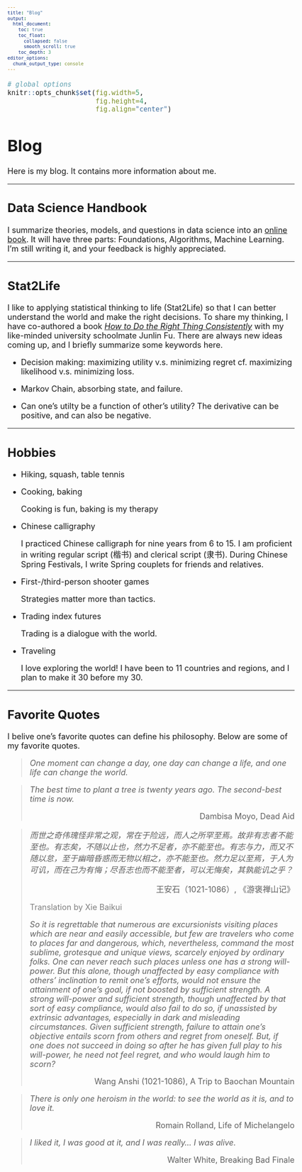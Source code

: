 ```yaml
---
title: "Blog"
output:
  html_document:
    toc: true
    toc_float:
      collapsed: false
      smooth_scroll: true
    toc_depth: 3
editor_options: 
  chunk_output_type: console
---
```

<style type="text/css">
h1.title {font-size: 1px;  color: White;}
body, td {font-size: 18px;}
code.r{font-size: 15px;}
pre {font-size: 12px}
</style>

```r
# global options
knitr::opts_chunk$set(fig.width=5, 
                      fig.height=4, 
                      fig.align="center")
```


# Blog

Here is my blog. It contains more information about me.

---

## Data Science Handbook

I summarize theories, models, and questions in data science into an [online book](https://dennissxz.github.io/data-science-handbook). It will have three parts: Foundations, Algorithms, Machine Learning. I’m still writing it, and your feedback is highly appreciated.


---

## Stat2Life

I like to applying statistical thinking to life (Stat2Life) so that I can better understand the world and make the right decisions. To share my thinking, I have co-authored a book [*How to Do the Right Thing Consistently*](https://www.amazon.com/Logic-Doing-Things-Always-Chinese/dp/722011172X) with my like-minded university schoolmate Junlin Fu. There are always new ideas coming up, and I briefly summarize some keywords here. 


* Decision making: maximizing utility v.s. minimizing regret
  cf. maximizing likelihood v.s. minimizing loss.
  
* Markov Chain, absorbing state, and failure.

* Can one's utilty be a function of other's utility? The derivative can be positive, and can also be negative.

---

## Hobbies

- Hiking, squash, table tennis

- Cooking, baking

  Cooking is fun, baking is my therapy

- Chinese calligraphy

  I practiced Chinese calligraph for nine years from 6 to 15. I am proficient in writing regular script (楷书) and clerical script (隶书). During Chinese Spring Festivals, I write Spring couplets for friends and relatives.

- First-/third-person shooter games

  Strategies matter more than tactics.
  
- Trading index futures
  
  Trading is a dialogue with the world.

- Traveling
  
  I love exploring the world! I have been to 11 countries and regions, and I plan to make it 30 before my 30.

---

## Favorite Quotes

I belive one's favorite quotes can define his philosophy. Below are some of my favorite quotes.

> *One moment can change a day, one day can change a life, and one life can change the world.*

> *The best time to plant a tree is twenty years ago. The second-best time is now.* 
>
> <div style="text-align: right"> Dambisa Moyo, Dead Aid </div>

> *而世之奇伟瑰怪非常之观，常在于险远，而人之所罕至焉。故非有志者不能至也。有志矣，不随以止也，然力不足者，亦不能至也。有志与力，而又不随以怠，至于幽暗昏惑而无物以相之，亦不能至也。然力足以至焉，于人为可讥，而在己为有悔；尽吾志也而不能至者，可以无悔矣，其孰能讥之乎？*
>
> <div style="text-align: right"> 王安石（1021-1086）, 《游褒禅山记》</div>
>
> <span style="color:grey">Translation by Xie Baikui</span> 
>
> *So it is regrettable that numerous are excursionists visiting places which are near and easily accessible, but few are travelers who come to places far and dangerous, which, nevertheless, command the most sublime, grotesque and unique views, scarcely enjoyed by ordinary folks. One can never reach such places unless one has a strong will-power. But this alone, though unaffected by easy compliance with others’ inclination to remit one’s efforts, would not ensure the attainment of one’s goal, if not boosted by sufficient strength. A strong will-power and sufficient strength, though unaffected by that sort of easy compliance, would also fail to do so, if unassisted by extrinsic advantages, especially in dark and misleading circumstances. Given sufficient strength, failure to attain one’s objective entails scorn from others and regret from oneself. But, if one does not succeed in doing so after he has given full play to his will-power, he need not feel regret, and who would laugh him to scorn?* 
>
> <div style="text-align: right"> Wang Anshi (1021-1086), A Trip to Baochan Mountain </div>


> *There is only one heroism in the world: to see the world as it is, and to love it.* 
>
> <div style="text-align: right"> Romain Rolland, Life of Michelangelo </div>

> *I liked it, I was good at it, and I was really... I was alive.* 
>
> <div style="text-align: right"> Walter White, Breaking Bad Finale  </div>


